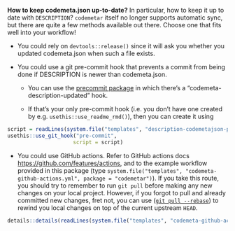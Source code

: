 **How to keep codemeta.json up-to-date?** In particular, how to keep it up to date with `DESCRIPTION`? `codemetar` itself no longer supports automatic sync, but there are quite a few methods available out there. Choose one that fits well into your workflow!

* You could rely on `devtools::release()` since it will ask you whether you updated codemeta.json when such a file exists.

* You could use a git pre-commit hook that prevents a commit from being done if DESCRIPTION is newer than codemeta.json.

    * You can use the [precommit package](https://github.com/lorenzwalthert/precommit) in which there's a "codemeta-description-updated" hook.
      
    * If that's your only pre-commit hook (i.e. you don't have one created by e.g. `usethis::use_readme_rmd()`), then you can create it using
    
```r
script = readLines(system.file("templates", "description-codemetajson-pre-commit.sh", package = "codemetar"))
usethis::use_git_hook("pre-commit",
                     script = script)
```

* You could use GitHub actions. Refer to GitHub actions docs <https://github.com/features/actions>, and to the example workflow provided in this package (type `system.file("templates", "codemeta-github-actions.yml", package = "codemetar")`). If you take this route, you should try to remember to run `git pull` before making any new changes on your local project. However, if you forgot to pull and already committed new changes, fret not, you can use ([`git pull --rebase`](https://stackoverflow.com/questions/18930527/difference-between-git-pull-and-git-pull-rebase/38139843#38139843)) to rewind you local changes on top of the current upstream `HEAD`.

```r
details::details(readLines(system.file("templates", "codemeta-github-actions.yml", package = "codemetar")), summary = "click here to see the workflow", lang = "yaml")
```

